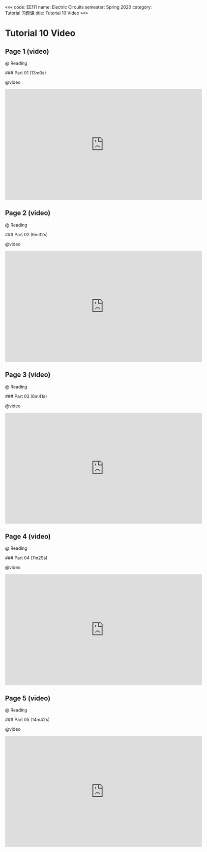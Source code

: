 «««
code: EE111
name: Electric Circuits
semester: Spring 2020
category: Tutorial 习题课
title: Tutorial 10 Video
»»»

# Tutorial 10 Video

## Page 1 (video)

@ Reading

<div class="markdown-body">
### Part 01 (13m0s)
</div>

@video

<iframe src="https://watchsb.com/e/qcni2pey7hyw.html" frameborder=0 marginwidth=0 marginheight=0 scrolling=no width=640 height=360 allowfullscreen></iframe>


## Page 2 (video)

@ Reading

<div class="markdown-body">
### Part 02 (6m32s)
</div>

@video

<iframe src="https://watchsb.com/e/lp0l87r1cu47.html" frameborder=0 marginwidth=0 marginheight=0 scrolling=no width=640 height=360 allowfullscreen></iframe>


## Page 3 (video)

@ Reading

<div class="markdown-body">
### Part 03 (6m41s)
</div>

@video

<iframe src="https://watchsb.com/e/8f29fipeavs4.html" frameborder=0 marginwidth=0 marginheight=0 scrolling=no width=640 height=360 allowfullscreen></iframe>


## Page 4 (video)

@ Reading

<div class="markdown-body">
### Part 04 (7m29s)
</div>

@video

<iframe src="https://watchsb.com/e/ldry8zuymbk6.html" frameborder=0 marginwidth=0 marginheight=0 scrolling=no width=640 height=360 allowfullscreen></iframe>


## Page 5 (video)

@ Reading

<div class="markdown-body">
### Part 05 (14m42s)
</div>

@video

<iframe src="https://watchsb.com/e/txetfn6d937v.html" frameborder=0 marginwidth=0 marginheight=0 scrolling=no width=640 height=360 allowfullscreen></iframe>


